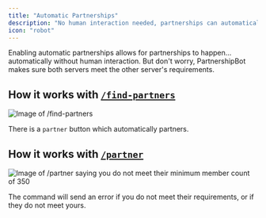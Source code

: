 ```yaml
---
title: "Automatic Partnerships"
description: "No human interaction needed, partnerships can automatically be made."
icon: "robot"
---
```


Enabling automatic partnerships allows for partnerships to happen... automatically without human interaction. But don't worry, PartnershipBot makes sure both servers meet the other server's requirements.

## How it works with [`/find-partners`](/commands#find-partners)

![Image of `/find-partners`](https://i.imgur.com/kKpzFxm.png)

There is a `partner` button which automatically partners.

## How it works with [`/partner`](/commands#partner)

![Image of `/partner` saying `you do not meet their minimum member count of 350`](https://i.imgur.com/QRuh0oS.png)

The command will send an error if you do not meet their requirements, or if they do not meet yours.
